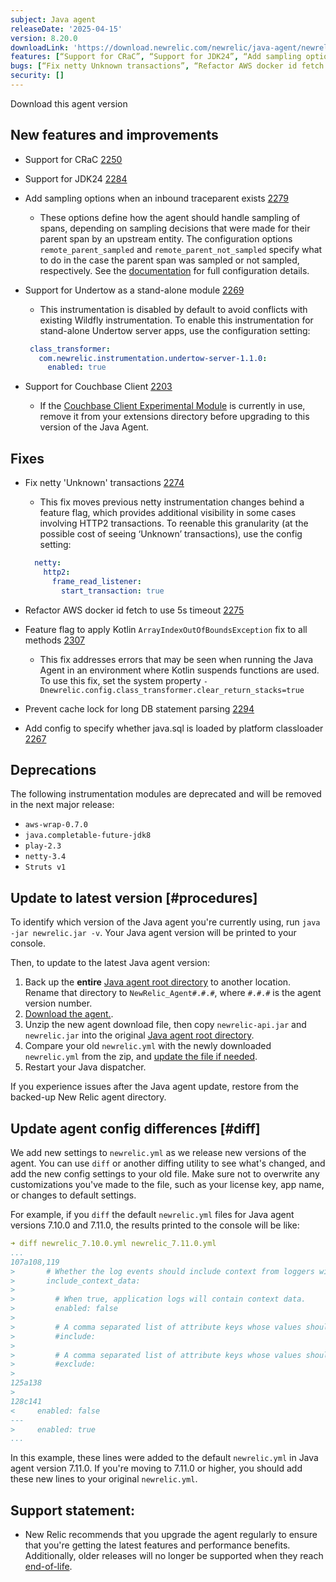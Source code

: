 ```yaml
---
subject: Java agent
releaseDate: '2025-04-15'
version: 8.20.0
downloadLink: 'https://download.newrelic.com/newrelic/java-agent/newrelic-agent/8.20.0/'
features: [“Support for CRaC”, “Support for JDK24”, “Add sampling options when an inbound traceparent exists”, “Support for Undertow”, “Support for Couchbase Client”]
bugs: [“Fix netty Unknown transactions”, “Refactor AWS docker id fetch to use 5s timeout”, “Option to apply Kotlin fix to all methods”, “Prevent cache lock for long DB statement parsing”, “Add config for java.sql classloader”]
security: []
---
```

<ButtonGroup>
  <ButtonLink
    role="button"
    to="https://download.newrelic.com/newrelic/java-agent/newrelic-agent/8.20.0/"
    variant="primary"
  >
    Download this agent version
  </ButtonLink>
</ButtonGroup>

## New features and improvements

- Support for CRaC [2250](https://github.com/newrelic/newrelic-java-agent/pull/2250)
- Support for JDK24 [2284](https://github.com/newrelic/newrelic-java-agent/pull/2284)
- Add sampling options when an inbound traceparent exists  [2279](https://github.com/newrelic/newrelic-java-agent/pull/2279)
	- These options define how the agent should handle sampling of spans, depending on sampling decisions that were made for their parent span by an upstream entity. The configuration options `remote_parent_sampled` and `remote_parent_not_sampled` specify what to do in the case the parent span was sampled or not sampled, respectively. See the [documentation](/docs/apm/agents/java-agent/configuration/java-agent-configuration-config-file/#dt-sampler-remote-parent-sampled) for full configuration details.
- Support for Undertow as a stand-alone module [2269](https://github.com/newrelic/newrelic-java-agent/pull/2269)
  - This instrumentation is disabled by default to avoid conflicts with existing Wildfly instrumentation. To enable this instrumentation for stand-alone Undertow server apps, use the configuration setting:

  ```yaml
   class_transformer:
     com.newrelic.instrumentation.undertow-server-1.1.0:
       enabled: true
  ```

- Support for Couchbase Client [2203](https://github.com/newrelic/newrelic-java-agent/pull/2303)
 	- If the [Couchbase Client Experimental Module](https://github.com/newrelic-experimental/newrelic-java-couchbase) is currently in use, remove it from your extensions directory before upgrading to this version of the Java Agent.

## Fixes

- Fix netty 'Unknown' transactions [2274](https://github.com/newrelic/newrelic-java-agent/pull/2274)
 	- This fix moves previous netty instrumentation changes behind a feature flag, which provides additional visibility in some cases involving HTTP2 transactions. To reenable this granularity (at the possible cost of seeing ‘Unknown’ transactions), use the config setting:

  ```yaml
    netty:
      http2:
        frame_read_listener:
          start_transaction: true
  ```

- Refactor AWS docker id fetch to use 5s timeout [2275](https://github.com/newrelic/newrelic-java-agent/pull/2275)
- Feature flag to apply Kotlin `ArrayIndexOutOfBoundsException` fix to all methods [2307](https://github.com/newrelic/newrelic-java-agent/pull/2307 )
	- This fix addresses errors that may be seen when running the Java Agent in an environment where Kotlin suspends functions are used. To use this fix, set the system property `-Dnewrelic.config.class_transformer.clear_return_stacks=true`
- Prevent cache lock for long DB statement parsing [2294](https://github.com/newrelic/newrelic-java-agent/pull/2294)
- Add config to specify whether java.sql is loaded by platform classloader [2267](https://github.com/newrelic/newrelic-java-agent/pull/2267)

## Deprecations

The following instrumentation modules are deprecated and will be removed in the next major release:

- `aws-wrap-0.7.0`
- `java.completable-future-jdk8`
- `play-2.3`
- `netty-3.4`
- `Struts v1`

## Update to latest version [#procedures]

To identify which version of the Java agent you're currently using, run `java -jar newrelic.jar -v`. Your Java agent version will be printed to your console.

Then, to update to the latest Java agent version:

1. Back up the **entire** [Java agent root directory](/docs/agents/manage-apm-agents/troubleshooting/find-agent-root-directory#java-agent) to another location. Rename that directory to `NewRelic_Agent#.#.#`, where `#.#.#` is the agent version number.
2. [Download the agent.](/docs/release-notes/agent-release-notes/java-release-notes).
3. Unzip the new agent download file, then copy `newrelic-api.jar` and `newrelic.jar` into the original [Java agent root directory](/docs/agents/manage-apm-agents/troubleshooting/find-agent-root-directory#java-agent).
4. Compare your old `newrelic.yml` with the newly downloaded `newrelic.yml` from the zip, and [update the file if needed](#diff).
5. Restart your Java dispatcher.

If you experience issues after the Java agent update, restore from the backed-up New Relic agent directory.

## Update agent config differences [#diff]

We add new settings to `newrelic.yml` as we release new versions of the agent. You can use `diff` or another diffing utility to see what's changed, and add the new config settings to your old file. Make sure not to overwrite any customizations you've made to the file, such as your license key, app name, or changes to default settings.

For example, if you `diff` the default `newrelic.yml` files for Java agent versions 7.10.0 and 7.11.0, the results printed to the console will be like:

```yaml
➜ diff newrelic_7.10.0.yml newrelic_7.11.0.yml
...
107a108,119
>       # Whether the log events should include context from loggers with support for that.
>       include_context_data:
>
>         # When true, application logs will contain context data.
>         enabled: false
>
>         # A comma separated list of attribute keys whose values should be sent to New Relic.
>         #include:
>
>         # A comma separated list of attribute keys whose values should not be sent to New Relic.
>         #exclude:
>
125a138
>
128c141
<     enabled: false
---
>     enabled: true
...
```

In this example, these lines were added to the default `newrelic.yml` in Java agent version 7.11.0. If you're moving to 7.11.0 or higher, you should add these new lines to your original `newrelic.yml`.

## Support statement:

* New Relic recommends that you upgrade the agent regularly to ensure that you're getting the latest features and performance benefits. Additionally, older releases will no longer be supported when they reach [end-of-life](https://docs.newrelic.com/docs/using-new-relic/cross-product-functions/install-configure/notification-changes-new-relic-saas-features-distributed-software/).
